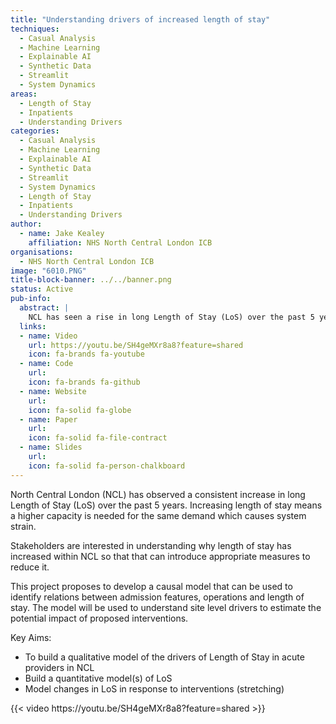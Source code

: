 ```yaml
---
title: "Understanding drivers of increased length of stay"
techniques:
  - Casual Analysis
  - Machine Learning
  - Explainable AI
  - Synthetic Data
  - Streamlit
  - System Dynamics
areas:
  - Length of Stay
  - Inpatients
  - Understanding Drivers
categories:
  - Casual Analysis
  - Machine Learning
  - Explainable AI
  - Synthetic Data
  - Streamlit
  - System Dynamics
  - Length of Stay
  - Inpatients
  - Understanding Drivers
author:
  - name: Jake Kealey
    affiliation: NHS North Central London ICB
organisations:
  - NHS North Central London ICB
image: "6010.PNG"
title-block-banner: ../../banner.png
status: Active
pub-info:
  abstract: |
    NCL has seen a rise in long Length of Stay (LoS) over the past 5 years, causing system strain. This project aims to develop a causal model to identify factors affecting LoS and estimate the impact of interventions. Key aims include building qualitative and quantitative models of LoS and modelling changes in response to interventions.
  links:
  - name: Video
    url: https://youtu.be/SH4geMXr8a8?feature=shared
    icon: fa-brands fa-youtube
  - name: Code
    url:
    icon: fa-brands fa-github
  - name: Website
    url:
    icon: fa-solid fa-globe
  - name: Paper
    url:
    icon: fa-solid fa-file-contract
  - name: Slides
    url:
    icon: fa-solid fa-person-chalkboard
---
```


North Central London (NCL) has observed a consistent increase in long Length of Stay (LoS) over the past 5 years. Increasing length of stay means a higher capacity is needed for the same demand which causes system strain.

Stakeholders are interested in understanding why length of stay has increased within NCL so that that can introduce appropriate measures to reduce it.

This project proposes to develop a causal model that can be used to identify relations between admission features, operations and length of stay. The model will be used to understand site level drivers to estimate the potential impact of proposed interventions.

Key Aims:

- To build a qualitative model of the drivers of Length of Stay in acute providers in NCL
- Build a quantitative model(s) of LoS
- Model changes in LoS in response to interventions (stretching)

{{< video https://youtu.be/SH4geMXr8a8?feature=shared >}}
